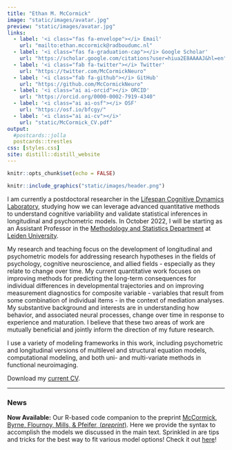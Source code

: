 ```yaml
---
title: "Ethan M. McCormick"
image: "static/images/avatar.jpg"
preview: "static/images/avatar.jpg"
links:
  - label: '<i class="fas fa-envelope"></i> Email'
    url: "mailto:ethan.mccormick@radboudumc.nl"
  - label: '<i class="fas fa-graduation-cap"></i> Google Scholar'
    url: "https://scholar.google.com/citations?user=hiua2E8AAAAJ&hl=en"
  - label: '<i class="fab fa-twitter"></i> Twitter'
    url: "https://twitter.com/McCormickNeuro"
  - label: '<i class="fab fa-github"></i> GitHub'
    url: "https://github.com/McCormickNeuro"
  - label: '<i class="ai ai-orcid"></i> ORCID'
    url: "https://orcid.org/0000-0002-7919-4340"
  - label: '<i class="ai ai-osf"></i> OSF'
    url: "https://osf.io/bfcgy/"
  - label: '<i class="ai ai-cv"></i>'
    url: "static/McCormick_CV.pdf"
output: 
  #postcards::jolla
  postcards::trestles
css: [styles.css]
site: distill::distill_website
---
```


```r
knitr::opts_chunk$set(echo = FALSE)
```


```r
knitr::include_graphics("static/images/header.png")
```

I am currently a postdoctoral researcher in the [Lifespan Cognitive Dynamics Laboratory](rogierkievit.com), studying how we can leverage advanced quantitative methods to understand cognitive variability and validate statistical inferences in longitudinal and psychometric models. 
In October 2022, I will be starting as an Assistant Professor in the [Methodology and Statistics Department](https://www.universiteitleiden.nl/en/social-behavioural-sciences/psychology/methodology-and-statistics#:~:text=Methodology%20and%20Statistics%20focuses%20on,improvements%20are%20suggested%20and%20studied.) at [Leiden University](https://www.universiteitleiden.nl/en).

My research and teaching focus on the development of longitudinal and psychometric models for addressing research hypotheses in the fields of psychology, cognitive neuroscience, and allied fields - especially as they relate to change over time. My current quantitative work focuses on improving methods for predicting the long-term consequences for individual differences in developmental trajectories and on improving measurement diagnostics for composite variable - variables that result from some combination of individual items - in the context of mediation analyses. My substantive background and interests are in understanding how behavior, and associated neural processes, change over time in response to experience and maturation. I believe that these two areas of work are mutually beneficial and jointly inform the direction of my future research.

I use a variety of modeling frameworks in this work, including psychometric and longitudinal versions of multilevel and structural equation models, computational modeling, and both uni- and multi-variate methods in functional neuroimaging.

Download my [<i class="fas fa-file-download"></i> current CV](static/McCormick_CV.pdf).

----------------------------------------------------------------------------------
### News

**Now Available:** Our R-based code companion to the preprint [McCormick, Byrne, Flournoy, Mills, & Pfeifer, (*preprint*)](https://doi.org/10.31234/osf.io/ga4qz). Here we provide the syntax to accomplish the models we discussed in the main text. Sprinkled in are tips and tricks for the best way to fit various model options! Check it out [here](static/longitudinal-primer/index.html)!
